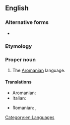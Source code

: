 ==English==
{{wikipedia|Aromanian}}

===Alternative forms===
* {{l|en|Macedo-Rumanian}} {{qual|dated}}

===Etymology===
{{prefix|en|Macedo|Romanian}}

===Proper noun===
{{en-proper noun}}

# The [[Aromanian]] language.

====Translations====
{{trans-see|Aromanian}}

{{trans-top|the Aromanian language}}
* Aromanian: {{t|rup|limba armãneascã}}
* Italian: {{t|it|macedorumeno|m}}
{{trans-mid}}
* Romanian: {{t|ro|[[limba]] [[macedo-română]]|f}}, {{t|ro|macedo-română|f}}
{{trans-bottom}}

[[Category:en:Languages]]